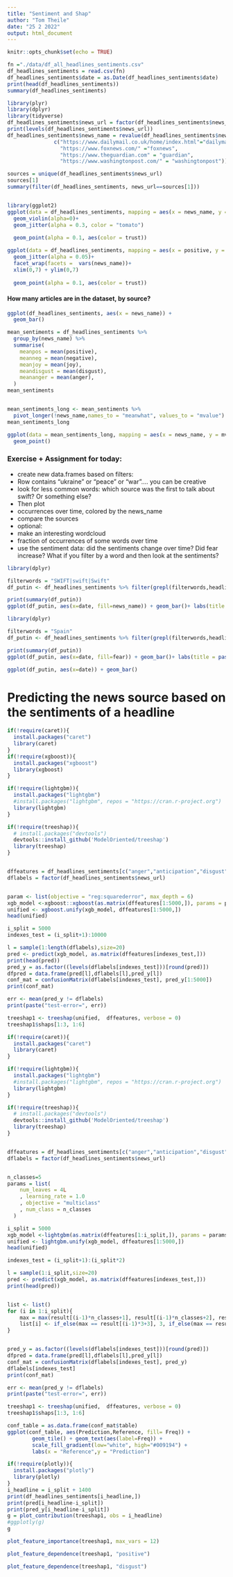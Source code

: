 ```yaml
---
title: "Sentiment and Shap"
author: "Tom Theile"
date: "25 2 2022"
output: html_document
---
```


```r
knitr::opts_chunk$set(echo = TRUE)
```


```R
fn ="./data/df_all_headlines_sentiments.csv"
df_headlines_sentiments = read.csv(fn)
df_headlines_sentiments$date = as.Date(df_headlines_sentiments$date)
print(head(df_headlines_sentiments))
summary(df_headlines_sentiments)
```
```R
library(plyr) 
library(dplyr)
library(tidyverse)
df_headlines_sentiments$news_url = factor(df_headlines_sentiments$news_url)
print(levels(df_headlines_sentiments$news_url))
df_headlines_sentiments$news_name = revalue(df_headlines_sentiments$news_url,
               c("https://www.dailymail.co.uk/home/index.html"="dailymail",
                 "https://www.foxnews.com/" ="foxnews",
                 "https://www.theguardian.com" = "guardian",
                 "https://www.washingtonpost.com/" = "washingtonpost"))
```

```R
sources = unique(df_headlines_sentiments$news_url)
sources[1]
summary(filter(df_headlines_sentiments, news_url==sources[1]))
```

```R
```

```R
library(ggplot2)
ggplot(data = df_headlines_sentiments, mapping = aes(x = news_name, y = fear)) +
  geom_violin(alpha=0)+
  geom_jitter(alpha = 0.3, color = "tomato")
  
  geom_point(alpha = 0.1, aes(color = trust))

```


```R
ggplot(data = df_headlines_sentiments, mapping = aes(x = positive, y = joy, color = news_name)) +
  geom_jitter(alpha = 0.05)+
  facet_wrap(facets =  vars(news_name))+
  xlim(0,7) + ylim(0,7)
  
  geom_point(alpha = 0.1, aes(color = trust))

```
#### How many articles are in the dataset, by source?
```R
ggplot(df_headlines_sentiments, aes(x = news_name)) +
  geom_bar()
```
```R
mean_sentiments = df_headlines_sentiments %>%
  group_by(news_name) %>%
  summarise(
    meanpos = mean(positive),
    meanneg = mean(negative),
    meanjoy = mean(joy),
    meandisgust = mean(disgust),
    meananger = mean(anger),
  )
mean_sentiments


mean_sentiments_long <- mean_sentiments %>%
  pivot_longer(!news_name,names_to = "meanwhat", values_to = "mvalue")
mean_sentiments_long
```

```R

ggplot(data = mean_sentiments_long, mapping = aes(x = news_name, y = mvalue,color=meanwhat)) +
  geom_point()

```

### Exercise + Assignment for today:

* create new data.frames based on filters:
 * Row contains "ukraine" or "peace" or "war".... you can be creative
 * look for less common words: which source was the first to talk about swift? Or something else?
* Then plot
 * occurrences over time, colored by the news_name
 * compare the sources
* optional:
 * make an interesting wordcloud
 * fraction of occurrences of some words over time
 * use the sentiment data: did the sentiments change over time? Did fear increase? What if you filter by a word and then look at the sentiments?




```R
library(dplyr)

filterwords = "SWIFT|swift|Swift"
df_putin <- df_headlines_sentiments %>% filter(grepl(filterwords,headlines))

print(summary(df_putin))
ggplot(df_putin, aes(x=date, fill=news_name)) + geom_bar()+ labs(title = paste0("Count of headlines with the word '",filterwords, "' by date"))


```



```R
library(dplyr)

filterwords = "Spain"
df_putin <- df_headlines_sentiments %>% filter(grepl(filterwords,headlines))

print(summary(df_putin))
ggplot(df_putin, aes(x=date, fill=fear)) + geom_bar()+ labs(title = paste0("Count of headlines with the word '",filterwords, "' by date"))


```


```R
ggplot(df_putin, aes(x=date)) + geom_bar()

```







# Predicting the news source based on the sentiments of a headline

```R

if(!require(caret)){
  install.packages("caret") 
  library(caret)
}
if(!require(xgboost)){
  install.packages("xgboost") 
  library(xgboost)
}

if(!require(lightgbm)){
  install.packages("lightgbm") 
  #install.packages("lightgbm", repos = "https://cran.r-project.org")
  library(lightgbm)
}

if(!require(treeshap)){
  # install.packages("devtools")
  devtools::install_github('ModelOriented/treeshap') 
  library(treeshap)
}


dffeatures = df_headlines_sentiments[c("anger","anticipation","disgust","fear","joy","sadness","surprise","trust","negative","positive")]
dflabels = factor(df_headlines_sentiments$news_url)


param <- list(objective = "reg:squarederror", max_depth = 6)
xgb_model <-xgboost::xgboost(as.matrix(dffeatures[1:5000,]), params = param, label = dflabels[1:5000], nrounds = 200, verbose = 0)
unified <- xgboost.unify(xgb_model, dffeatures[1:5000,])
head(unified)

i_split = 5000
indexes_test = (i_split+1):10000

l = sample(1:length(dflabels),size=20)
pred <- predict(xgb_model, as.matrix(dffeatures[indexes_test,]))
print(head(pred))
pred_y = as.factor((levels(dflabels[indexes_test]))[round(pred)])
dfpred = data.frame(pred[l],dflabels[l],pred_y[l])
conf_mat = confusionMatrix(dflabels[indexes_test], pred_y[1:5000])
print(conf_mat)

err <- mean(pred_y != dflabels)
print(paste("test-error=", err))

treeshap1 <- treeshap(unified,  dffeatures, verbose = 0)
treeshap1$shaps[1:3, 1:6]
```


```R

if(!require(caret)){
  install.packages("caret") 
  library(caret)
}

if(!require(lightgbm)){
  install.packages("lightgbm") 
  #install.packages("lightgbm", repos = "https://cran.r-project.org")
  library(lightgbm)
}

if(!require(treeshap)){
  # install.packages("devtools")
  devtools::install_github('ModelOriented/treeshap') 
  library(treeshap)
}


dffeatures = df_headlines_sentiments[c("anger","anticipation","disgust","fear","joy","sadness","surprise","trust","negative","positive")]
dflabels = factor(df_headlines_sentiments$news_url)


n_classes=5
params = list(
    num_leaves = 4L
    , learning_rate = 1.0
    , objective = "multiclass"
    , num_class = n_classes
  )

i_split = 5000
xgb_model <-lightgbm(as.matrix(dffeatures[1:i_split,]), params = params, label = dflabels[1:i_split], nrounds = 200, verbose = 0)
unified <- lightgbm.unify(xgb_model, dffeatures[1:5000,])
head(unified)

indexes_test = (i_split+1):(i_split*2)

l = sample(1:i_split,size=20)
pred <- predict(xgb_model, as.matrix(dffeatures[indexes_test,]))
print(head(pred))


list <- list()
for (i in 1:i_split){
    max = max(result[(i-1)*n_classes+1], result[(i-1)*n_classes+2], result[(i-1)*n_classes+3], result[(i-1)*n_classes+4], result[(i-1)*n_classes+5])
    list[i] <- if_else(max == result[(i-1)*3+3], 3, if_else(max == result[(i-1)*3+2], 2, 1))
}


pred_y = as.factor((levels(dflabels[indexes_test]))[round(pred)])
dfpred = data.frame(pred[l],dflabels[l],pred_y[l])
conf_mat = confusionMatrix(dflabels[indexes_test], pred_y)
dflabels[indexes_test]
print(conf_mat)

err <- mean(pred_y != dflabels)
print(paste("test-error=", err))

treeshap1 <- treeshap(unified,  dffeatures, verbose = 0)
treeshap1$shaps[1:3, 1:6]
```



```R
conf_table = as.data.frame(conf_mat$table)
ggplot(conf_table, aes(Prediction,Reference, fill= Freq)) +
        geom_tile() + geom_text(aes(label=Freq)) +
        scale_fill_gradient(low="white", high="#009194") +
        labs(x = "Reference",y = "Prediction")

```


```R


if(!require(plotly)){
  install.packages("plotly")
  library(plotly)
}
i_headline = i_split + 1400
print(df_headlines_sentiments[i_headline,])
print(pred[i_headline-i_split])
print(pred_y[i_headline-i_split])
g = plot_contribution(treeshap1, obs = i_headline)
#ggplotly(g)
g
```

```R


plot_feature_importance(treeshap1, max_vars = 12)

```

```R

plot_feature_dependence(treeshap1, "positive")

```

```R

plot_feature_dependence(treeshap1, "disgust")

```



```R
```